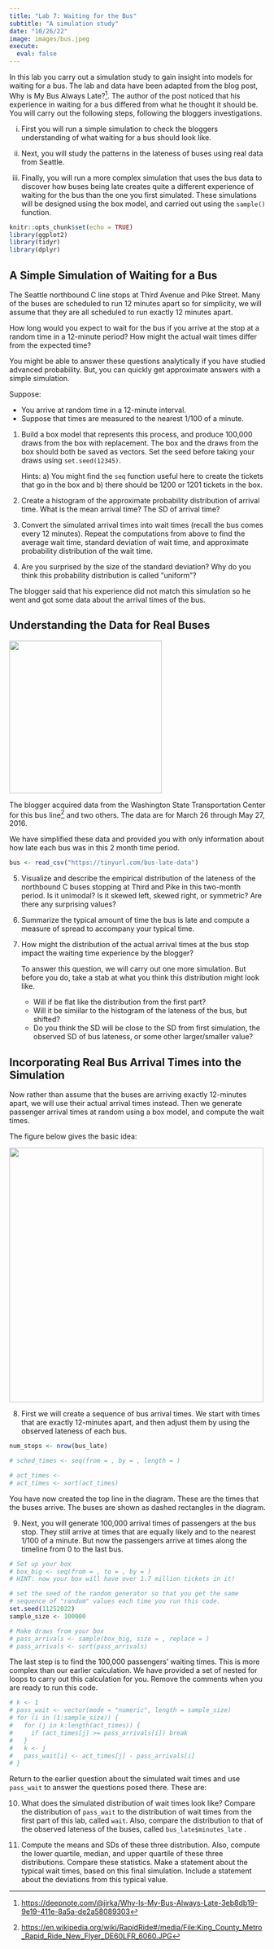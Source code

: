 ```yaml
---
title: "Lab 7: Waiting for the Bus"
subtitle: "A simulation study"
date: "10/26/22"
image: images/bus.jpeg
execute:
  eval: false
---
```


In this lab you carry out a simulation study to gain insight into  models for waiting for a bus. The lab and data have been adapted from the blog post, Why is My Bus Always Late?[^bus-late-blog]. The author of the post noticed that his experience in waiting for a bus differed from what he thought it should be. You will carry out the following steps, following the bloggers investigations.

i. First you will run a simple simulation to check the bloggers understanding of what waiting for a bus should look like.

ii. Next, you will study the patterns in the lateness of buses using real data from Seattle.

iii. Finally, you will run a more complex simulation that uses the bus data to discover how buses being late creates quite a different experience of waiting for the bus than the one you first simulated. 
These simulations will be designed using the box model, and carried out using the `sample()` function. 


```r
knitr::opts_chunk$set(echo = TRUE)
library(ggplot2)
library(tidyr)
library(dplyr)
```


## A Simple Simulation of Waiting for a Bus

The Seattle northbound C line stops at Third Avenue and Pike Street. Many of the buses are scheduled to run 12 minutes apart so for simplicity, we will assume that they are all scheduled to run exactly 12 minutes apart. 

How long would you expect to wait for the bus if you arrive at the stop at a random time in a 12-minute period? How might the actual wait times differ from the expected time?

You might be able to answer these questions analytically if you have studied advanced probability. But, you can quickly get approximate answers with a simple simulation. 

Suppose:

- You arrive at random time in a 12-minute interval.
- Suppose that times are measured to the nearest 1/100 of a minute.

1. Build a box model that represents this process, and produce 100,000 draws from the box with replacement. The box and the draws from the box should both be saved as vectors. Set the seed before taking your draws using `set.seed(12345)`.

   Hints: a) You might find the `seq` function useful here to create the tickets that go in the box and b) there should be 1200 or 1201 tickets in the box.

2. Create a histogram of the approximate probability distribution of arrival time. What is the mean arrival time? The SD of arrival time?

3. Convert the simulated arrival times into wait times (recall the bus comes every 12 minutes). Repeat the computations from above to find the average wait time, standard deviation of wait time, and approximate probability distribution of the wait time. 

4. Are you surprised by the size of the standard deviation? Why do you think this probability distribution is called "uniform"?

The blogger said that his experience did not match this simulation so he went and got some data about the arrival times of the bus.

## Understanding the Data for Real Buses

![](images/bus.jpeg){fig-align=center width="300"}

The blogger acquired data from the Washington State Transportation Center for this bus line[^seattle-bus-pic] and two others. The data are for March 26 through May 27, 2016.

We have simplified these data and provided you with only information about how late each bus was in this 2 month time period. 

```r
bus <- read_csv("https://tinyurl.com/bus-late-data") 
```

5. Visualize and describe the empirical distribution of the lateness of the northbound C buses stopping at Third and Pike in this two-month period. Is it unimodal? Is it skewed left, skewed right, or symmetric? Are there any surprising values? 

6. Summarize the typical amount of time the bus is late and compute a measure of spread to accompany your typical time.

7. How might the distribution of the actual arrival times at the bus stop impact the waiting time experience by the blogger?

   To answer this question, we will carry out one more simulation. But before you do, take a stab at what you think this distribution might look like. 

   + Will if be flat like the distribution from the first part? 
   + Will it be simiilar to the histogram of the lateness of the bus, but shifted? 
   + Do you think the SD will be close to the SD from first simulation, the observed SD of bus lateness, or some other larger/smaller value?


## Incorporating Real Bus Arrival Times into the Simulation

Now rather than assume that the buses are arriving exactly 12-minutes apart, we will use their actual arrival times instead.
Then we generate passenger arrival times at random using a box model, and compute the wait times.

The figure below gives the basic idea:

![](images/BusDiagram.jpg){fig-align=center width="500"}

8. First we will create a sequence of bus arrival times.
We start with times that are exactly 12-minutes apart, and then adjust them by using the observed lateness of each bus.

```r
num_stops <- nrow(bus_late)

# sched_times <- seq(from = , by = , length = )

# act_times <- 
# act_times <- sort(act_times)
```

You have now created the top line in the diagram. These are the times that the buses arrive. The buses are shown as dashed rectangles in the diagram.

9. Next, you will generate 100,000 arrival times of passengers at the bus stop. They still arrive at times that are equally likely and to the nearest 1/100 of a minute. But now the passengers arrive at times along the timeline from 0 to the last bus.

```r
# Set up your box
# box_big <- seq(from = , to = , by = )
# HINT: now your box will have over 1.7 million tickets in it!

# set the seed of the random generator so that you get the same
# sequence of "random" values each time you run this code.
set.seed(11252022)
sample_size <- 100000

# Make draws from your box
# pass_arrivals <- sample(box_big, size = , replace = )
# pass_arrivals <- sort(pass_arrivals)
```

The last step is to find the 100,000 passengers' waiting times. This is more complex than our earlier calculation. We have provided a set of nested for loops to carry out this calculation for you. Remove the comments when you are ready to run this code.

```r
# k <- 1
# pass_wait <- vector(mode = "numeric", length = sample_size)
# for (i in (1:sample_size)) {
#   for (j in k:length(act_times)) {
#     if (act_times[j] >= pass_arrivals[i]) break   
#   }
#   k <- j
#   pass_wait[i] <- act_times[j] - pass_arrivals[i]
# } 
```

Return to the earlier question about the simulated wait times and use `pass_wait` to answer the questions posed there. These are:

10. What does the simulated distribution of wait times look like? Compare the distribution of `pass_wait` to the distribution of wait times from the first part of this lab, called `wait`. Also, compare the distribution to that of the observed lateness of the buses, called `bus_late$minutes_late` .

11. Compute the means and SDs of these three distribution. Also, compute the lower quartile, median, and upper quartile of these three distributions.  Compare these statistics. Make a statement about the typical wait times, based on this final simulation. Include a statement about the deviations from this typical value.


[^bus-late-blog]:<https://deepnote.com/@jirka/Why-Is-My-Bus-Always-Late-3eb8db19-9e19-411e-8a5a-de2a58089303>

[^seattle-bus-pic]: <https://en.wikipedia.org/wiki/RapidRide#/media/File:King_County_Metro_Rapid_Ride_New_Flyer_DE60LFR_6060.JPG>
